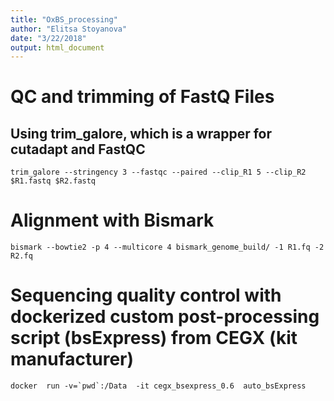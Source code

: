 ```yaml
---
title: "OxBS_processing"
author: "Elitsa Stoyanova"
date: "3/22/2018"
output: html_document
---
```


# QC and trimming of FastQ Files 
## Using trim_galore, which is a wrapper for cutadapt and FastQC
```
trim_galore --stringency 3 --fastqc --paired --clip_R1 5 --clip_R2 $R1.fastq $R2.fastq 
```

# Alignment with Bismark
```
bismark --bowtie2 -p 4 --multicore 4 bismark_genome_build/ -1 R1.fq -2 R2.fq 
```

# Sequencing quality control with dockerized custom post-processing script (bsExpress) from CEGX (kit manufacturer)
```
docker	run	-v=`pwd`:/Data	-it	cegx_bsexpress_0.6	auto_bsExpress
```

